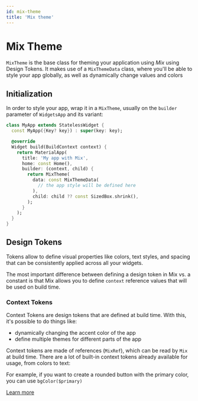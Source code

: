 ```yaml
---
id: mix-theme
title: 'Mix theme'
---
```


# Mix Theme

`MixTheme` is the base class for theming your application using _Mix_ using Design Tokens. It makes use of a `MixThemeData` class, where you'll be able to style your app globally, as well as dynamically change values and colors

## Initialization

In order to style your app, wrap it in a `MixTheme`, usually on the `builder` parameter of `WidgetsApp` and its variant:

```dart
class MyApp extends StatelessWidget {
  const MyApp({Key? key}) : super(key: key);

  @override
  Widget build(BuildContext context) {
    return MaterialApp(
      title: 'My app with Mix',
      home: const Home(),
      builder: (context, child) {
        return MixTheme(
          data: const MixThemeData(
            // the app style will be defined here
          ),
          child: child ?? const SizedBox.shrink(),
        );
      }
    );
  }
}
```


## Design Tokens

Tokens allow to define visual properties like colors, text styles, and spacing that can be consistently applied across all your widgets.

The most important difference between defining a design token in Mix vs. a constant is that Mix allows you to define `context` reference values that will be used on build time.

### Context Tokens

Context Tokens are design tokens that are defined at build time. With this, it's possible to do things like:

- dynamically changing the accent color of the app
- define multiple themes for different parts of the app

Context tokens are made of references (`MixRef`), which can be read by `Mix` at build time. There are a lot of built-in context tokens already available for usage, from colors to text:

For example, if you want to create a rounded button with the primary color, you can use `bgColor($primary)`

[Learn more](context-references)